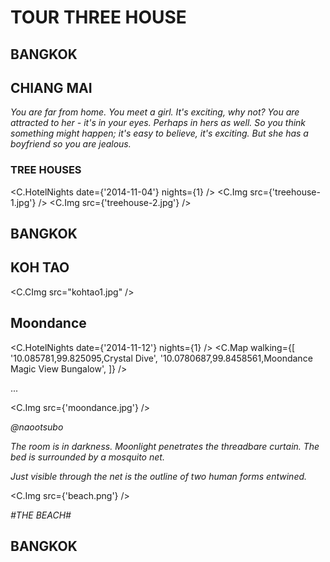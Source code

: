 
# TOUR THREE HOUSE

## BANGKOK

## CHIANG MAI

_You are far from home._
_You meet a girl._
_It's exciting, why not?_
_You are attracted to her - it's in your eyes._
_Perhaps in hers as well._
_So you think something might happen; it's easy to believe, it's exciting._
_But she has a boyfriend so you are jealous._

### TREE HOUSES

<C.HotelNights date={'2014-11-04'} nights={1} />
<C.Img src={'treehouse-1.jpg'} />
<C.Img src={'treehouse-2.jpg'} />

## BANGKOK

## KOH TAO

<C.CImg src="kohtao1.jpg" />

## Moondance

<C.HotelNights date={'2014-11-12'} nights={1} />
<C.Map
  walking={[
    '10.085781,99.825095,Crystal Dive',
    '10.0780687,99.8458561,Moondance Magic View Bungalow',
  ]}
/>

...

<C.Img src={'moondance.jpg'} />

_@naootsubo_

_The room is in darkness. Moonlight penetrates the threadbare curtain. The bed is surrounded by a mosquito net._

_Just visible through the net is the outline of two human forms entwined._

<C.Img src={'beach.png'} />

_#THE BEACH#_

## BANGKOK
